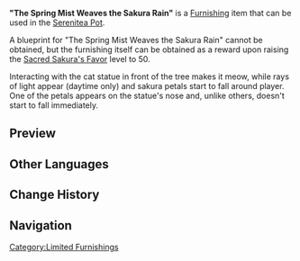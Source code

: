 {{Furnishing Infobox
|id             = 373334
|image          = Item The Spring Mist Weaves the Sakura Rain.png
|category       = Courtyard
|subcategory    = Large Ornament
|rarity         = 4
|adeptal_energy = 90
|load           = 550
|reduced_load   = 550
|description    = A lovely and lush Sakura Tree that has the purest "cherry color."<br />In daylight, the radiant crowns of these trees catch the sunlight. When the gentle wind blows through, its leaves fall like rain, scattering their light yet rich fragrance around. Four parts elegance, three parts sweetness, two parts warmth, and one part tranquility, its aroma blend guides people into sweet sleep like pillows of [[Yumemiru Wood]], allowing them to have sweet dreams for so long as they rest under the tree's shade.
|source1        = [[Sacred Sakura's Favor]]
|interaction    = Visual Animation
}}
'''"The Spring Mist Weaves the Sakura Rain"''' is a [[Furnishing]] item that can be used in the [[Serenitea Pot]].

A blueprint for "The Spring Mist Weaves the Sakura Rain" cannot be obtained, but the furnishing itself can be obtained as a reward upon raising the [[Sacred Sakura's Favor]] level to 50.

Interacting with the cat statue in front of the tree makes it meow, while rays of light appear (daytime only) and sakura petals start to fall around player. One of the petals appears on the statue's nose and, unlike others, doesn't start to fall immediately.

==Preview==
{{Preview
|file1=Furnishing The Spring Mist Weaves the Sakura Rain Animation 1
|caption1=Day

|file2=Furnishing The Spring Mist Weaves the Sakura Rain Animation 2
|caption2=Night
}}

==Other Languages==
{{Other Languages|default_hidden = 1
|en      = "The Spring Mist Weaves the Sakura Rain"
|zhs     = 「梦见花霞织樱雨」
|zhs_rm  = "Mèngjiàn Huāxiá Zhīyīngyǔ"
|zht     = 「夢見花霞織櫻雨」
|zht_rm  = "Mèngjiàn Huāxiá Zhīyīngyǔ"
|ja      = 「夢見の霞と櫻雨」
|ja_rm   = "Yumemi no Kasumi to Sakura Ame"
|ko      = 「꿈속의 노을빛 벚꽃 비」
|ko_rm   = 
|es      = Sueños bajo el cerezo
|fr      = « Brume printanière tissant une pluie de cerisiers »
|ru      = Сны под вишнёвым дождём
|th      = "ฝนดอกซากุระในความฝัน"
|th_rm   = "Fon Dok Sakura Nai Khwam Fan"
|vi      = "Mơ thấy hoa hạ dệt mưa anh đào"
|de      = „Frühlingsnebel webt den Sakura-Regen“
|id      = "Kabut Musim Semi Menenun Hujan Sakura"
|pt      = "A Névoa da Primavera Tece a Chuva da Sakura"
}}

==Change History==
{{Change History|2.4}}

==Navigation==
{{Furnishing Navbox/Exterior|Courtyard}}

[[Category:Limited Furnishings]]